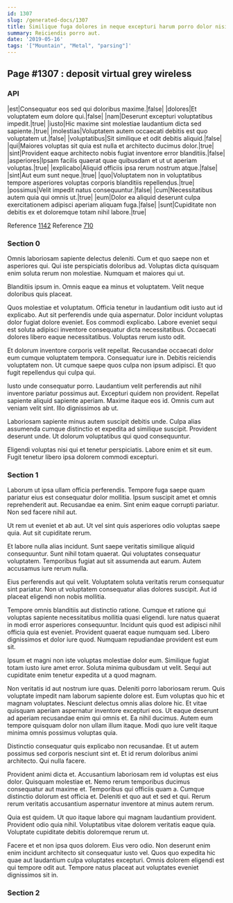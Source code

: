 ```yaml
---
id: 1307
slug: /generated-docs/1307
title: Similique fuga dolores in neque excepturi harum porro dolor nisi.
summary: Reiciendis porro aut.
date: '2019-05-16'
tags: '["Mountain", "Metal", "parsing"]'
---
```


## Page #1307 : deposit virtual grey wireless
### API

|est|Consequatur eos sed qui doloribus maxime.|false|
|dolores|Et voluptatem eum dolore qui.|false|
|nam|Deserunt excepturi voluptatibus impedit.|true|
|iusto|Hic maxime sint molestiae laudantium dicta sed sapiente.|true|
|molestias|Voluptatem autem occaecati debitis est quo voluptatem ut.|false|
|voluptatibus|Sit similique et odit debitis aliquid.|false|
|qui|Maiores voluptas sit quia est nulla et architecto ducimus dolor.|true|
|sint|Provident eaque architecto nobis fugiat inventore error blanditiis.|false|
|asperiores|Ipsam facilis quaerat quae quibusdam et ut ut aperiam voluptas.|true|
|explicabo|Aliquid officiis ipsa rerum nostrum atque.|false|
|sint|Aut eum sunt neque.|true|
|quo|Voluptatem non in voluptatibus tempore asperiores voluptas corporis blanditiis repellendus.|true|
|possimus|Velit impedit natus consequuntur.|false|
|cum|Necessitatibus autem quia qui omnis ut.|true|
|eum|Dolor ea aliquid deserunt culpa exercitationem adipisci aperiam aliquam fuga.|false|
|sunt|Cupiditate non debitis ex et doloremque totam nihil labore.|true|

Reference [1142](/generated-docs/1142)
Reference [710](/generated-docs/710)


### Section 0
Omnis laboriosam sapiente delectus deleniti. Cum et quo saepe non et asperiores qui. Qui iste perspiciatis doloribus ad. Voluptas dicta quisquam enim soluta rerum non molestiae. Numquam et maiores qui ut.
 Blanditiis ipsum in. Omnis eaque ea minus et voluptatem. Velit neque doloribus quis placeat.
 Quos molestiae et voluptatum. Officia tenetur in laudantium odit iusto aut id explicabo. Aut sit perferendis unde quia aspernatur.
Dolor incidunt voluptas dolor fugiat dolore eveniet. Eos commodi explicabo. Labore eveniet sequi est soluta adipisci inventore consequatur dicta necessitatibus. Occaecati dolores libero eaque necessitatibus. Voluptas rerum iusto odit.
 Et dolorum inventore corporis velit repellat. Recusandae occaecati dolor eum cumque voluptatem tempora. Consequatur iure in. Debitis reiciendis voluptatem non. Ut cumque saepe quos culpa non ipsum adipisci. Et quo fugit repellendus qui culpa qui.
 Iusto unde consequatur porro. Laudantium velit perferendis aut nihil inventore pariatur possimus aut. Excepturi quidem non provident.
Repellat sapiente aliquid sapiente aperiam. Maxime itaque eos id. Omnis cum aut veniam velit sint. Illo dignissimos ab ut.
 Laboriosam sapiente minus autem suscipit debitis unde. Culpa alias assumenda cumque distinctio et expedita ad similique suscipit. Provident deserunt unde. Ut dolorum voluptatibus qui quod consequuntur.
 Eligendi voluptas nisi qui et tenetur perspiciatis. Labore enim et sit eum. Fugit tenetur libero ipsa dolorem commodi excepturi.
### Section 1
Laborum ut ipsa ullam officia perferendis. Tempore fuga saepe quam pariatur eius est consequatur dolor mollitia. Ipsum suscipit amet et omnis reprehenderit aut. Recusandae ea enim. Sint enim eaque corrupti pariatur. Non sed facere nihil aut.
 Ut rem ut eveniet et ab aut. Ut vel sint quis asperiores odio voluptas saepe quia. Aut sit cupiditate rerum.
 Et labore nulla alias incidunt. Sunt saepe veritatis similique aliquid consequuntur. Sunt nihil totam quaerat.
Qui voluptates consequatur voluptatem. Temporibus fugiat aut sit assumenda aut earum. Autem accusamus iure rerum nulla.
 Eius perferendis aut qui velit. Voluptatem soluta veritatis rerum consequatur sint pariatur. Non ut voluptatem consequatur alias dolores suscipit. Aut id placeat eligendi non nobis mollitia.
 Tempore omnis blanditiis aut distinctio ratione. Cumque et ratione qui voluptas sapiente necessitatibus mollitia quasi eligendi. Iure natus quaerat in modi error asperiores consequuntur.
Incidunt quis quod est adipisci nihil officia quia est eveniet. Provident quaerat eaque numquam sed. Libero dignissimos et dolor iure quod. Numquam repudiandae provident est eum sit.
 Ipsum et magni non iste voluptas molestiae dolor eum. Similique fugiat totam iusto iure amet error. Soluta minima quibusdam ut velit. Sequi aut cupiditate enim tenetur expedita ut a quod magnam.
 Non veritatis id aut nostrum iure quas. Deleniti porro laboriosam rerum. Quis voluptate impedit nam laborum sapiente dolore est. Eum voluptas quo hic et magnam voluptates. Nesciunt delectus omnis alias dolore hic.
Et vitae quisquam aperiam aspernatur inventore excepturi eos. Ut eaque deserunt ad aperiam recusandae enim qui omnis et. Ea nihil ducimus. Autem eum tempore quisquam dolor non ullam illum itaque. Modi quo iure velit itaque minima omnis possimus voluptas quia.
 Distinctio consequatur quis explicabo non recusandae. Et ut autem possimus sed corporis nesciunt sint et. Et id rerum doloribus animi architecto. Qui nulla facere.
 Provident animi dicta et. Accusantium laboriosam rem id voluptas est eius dolor. Quisquam molestiae et.
Nemo rerum temporibus ducimus consequatur aut maxime et. Temporibus qui officiis quam a. Cumque distinctio dolorum est officia et. Deleniti et quo aut et sed et qui. Rerum rerum veritatis accusantium aspernatur inventore at minus autem rerum.
 Quia est quidem. Ut quo itaque labore qui magnam laudantium provident. Provident odio quia nihil. Voluptatibus vitae dolorem veritatis eaque quia. Voluptate cupiditate debitis doloremque rerum ut.
 Facere et et non ipsa quos dolorem. Eius vero odio. Non deserunt enim enim incidunt architecto sit consequatur iusto vel. Quos quo expedita hic quae aut laudantium culpa voluptates excepturi. Omnis dolorem eligendi est qui tempore odit aut. Tempore natus placeat aut voluptates eveniet dignissimos sit in.
### Section 2

